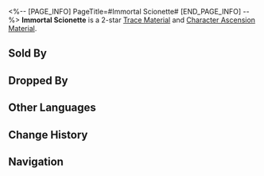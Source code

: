 <%-- [PAGE_INFO]
PageTitle=#Immortal Scionette#
[END_PAGE_INFO] --%>
{{Item Infobox
|title       = Immortal Scionette
|id          = 113001
|image       = Item Immortal Scionette.png
|type        = 
|invCategory = Upgrade Materials
|rarity      = 2
|effect      = New and young shoot budding from an ancient divine construct. Crude material used for enhancement.
|description = The source of the Xianzhou long-life species' "Endless Lifespan." The remnants of the Aeon of Abundance's influence. Countless years ago, a sovereign's hubris for immortality caused the Xianzhou fleet to sail into the sea of outer space to seek divine recipes.
|source1     = Abominations of Abundance
|source2     = Simulated Universe enemies
|source3     = Assignment rewards
|source4     = Embers Exchange
|source5     = [[Omni-Synthesizer]] &mdash; Material Exchange
|source6     = Calyx (Golden)
}}
{{Description|1=''"We desire to live for endless ages and maintain the empire for all eternity. Unfortunately, human lives have limits and human capacity has its ends. Thus, we send nine Navium Astriger to sail beyond the sky, seeking divine recipes for immortality."''}}
'''Immortal Scionette''' is a 2-star [[Trace Material]] and [[Character Ascension Material]].

==Sold By==
{{Shop Availability}}

==Dropped By==
{{Dropped By}}

==Other Languages==
{{Other Languages
|en   = Immortal Scionette
|zhs  = 永寿幼芽
|zht  = 永壽幼芽
|ja   = 永寿の萌芽
|ko   = 영생의 새싹
|es   = Brote verde inmortal
|fr   = Jeune pousse immortelle
|ru   = Ростки бессмертия
|th   = Immortal Scionette
|vi   = Mầm Non Trường Thọ
|de   = Unsterbliche junge Knospe
|id   = Immortal Scionette
|pt   = Scionette Imortal
}}

==Change History==
{{Change History|2.0}}

==Navigation==
{{Upgrade Material Navbox}}
